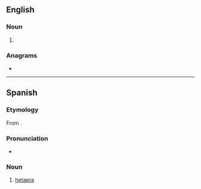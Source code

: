 ==English==

===Noun===
{{en-noun|hetairai|s}}

# {{alt form|en|hetaera}}

===Anagrams===
* {{anagrams|en|a=aaehirt|Iraheta}}

----

==Spanish==
{{wikipedia|lang=es}}

===Etymology===
From {{bor|es|grc|ἑταίρα}}.

===Pronunciation===
* {{es-IPA}}

===Noun===
{{head|es|noun}}

# [[hetaera]]